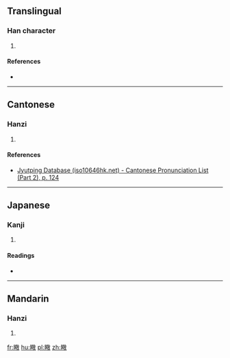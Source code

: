 ==Translingual==

===Han character===
{{Han char|rn=72|rad=日|as=13|sn=17|four=|canj=ATRK|ids=⿰日敬}}

# {{defn|Han|sort=日13}}

====References====
* {{Han ref|kx=0500.340|dkj=14202|dj=0871.010|hdz=21537.200|uh=66D4|ud=26324}}

----

==Cantonese==

===Hanzi===
{{yue-hanzi|jyut=[[ging6]]|y=ging6}}

# {{defn|lang=yue|sort=日13}}

====References====
*[http://www.iso10646hk.net/jp/document/download.jsp Jyutping Database (iso10646hk.net) - Cantonese Pronunciation List (Part 2), p. 124]

----

==Japanese==

===Kanji===
{{ja-kanji|grade=|rs=日13}}

# {{defn|lang=ja|sort=日13}}

====Readings====
* {{ja-readings|on=[[けい]] (kei), [[ぎょう]] (gyō)|kun=[[あきらか]] (akiraka), [[かわく]] (kawaku)}}

----

==Mandarin==

===Hanzi===
{{cmn-hanzi|pin=[[jìng]] ([[jing4]])|wg=ching<sup>4</sup>}}

# {{defn|lang=cmn|sort=日13}}

[[fr:曔]]
[[hu:曔]]
[[pl:曔]]
[[zh:曔]]